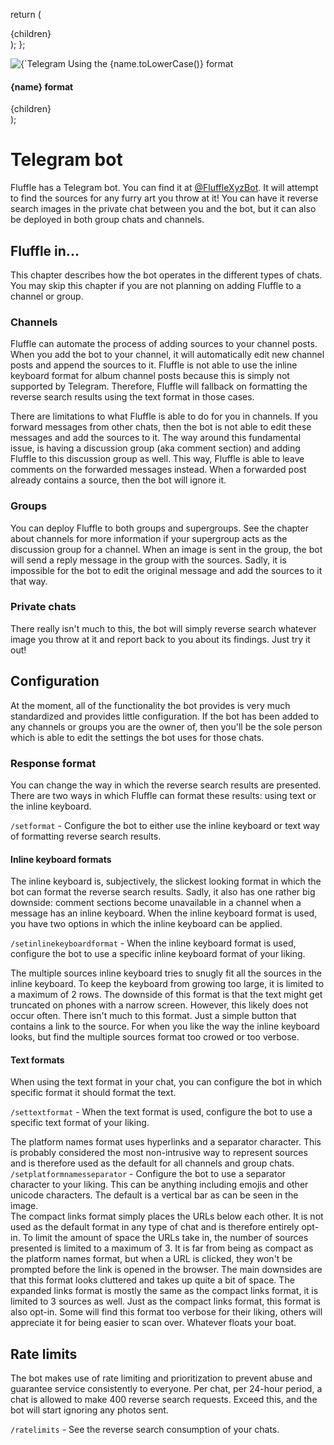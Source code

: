   return (
    <Layout title="Telegram bot" maxWidth="4xl">
      <div className="prose max-w-none">
        {children}
      </div>
    </Layout>
  );
};

  <div className="flex flex-wrap sm:flex-nowrap flex-col-reverse sm:flex-row items-center sm:space-x-4">
    <div className="sm:w-72 max-w-fit flex-shrink-0">
      <img className="w-full rounded m-0" alt={`Telegram bot using the ${name.toLowerCase()}`} src={`../images/${src}.jpg`} />
      <span className="text-sm text-muted italic">Using the {name.toLowerCase()} format</span>
    </div>
    <div className="mb-2 sm:mb-0">
      <h4>{name} format</h4>
      <div className="space-y-4">
        {children}
      </div>
    </div>
  </div>
);

# Telegram bot

Fluffle has a Telegram bot. You can find it at <a href="https://t.me/FluffleXyzBot" target="_blank" rel="noreferrer">@FluffleXyzBot</a>. It will attempt to find the sources for any furry art you throw at it! You can have it reverse search images in the private chat between you and the bot, but it can also be deployed in both group chats and channels.

## Fluffle in...

This chapter describes how the bot operates in the different types of chats. You may skip this chapter if you are not planning on adding Fluffle to a channel or group.

### Channels

Fluffle can automate the process of adding sources to your channel posts. When you add the bot to your channel, it will automatically edit new channel posts and append the sources to it. Fluffle is not able to use the inline keyboard format for album channel posts because this is simply not supported by Telegram. Therefore, Fluffle will fallback on formatting the reverse search results using the text format in those cases.

There are limitations to what Fluffle is able to do for you in channels. If you forward messages from other chats, then the bot is not able to edit these messages and add the sources to it. The way around this fundamental issue, is having a discussion group (aka comment section) and adding Fluffle to this discussion group as well. This way, Fluffle is able to leave comments on the forwarded messages instead. When a forwarded post already contains a source, then the bot will ignore it.

### Groups

You can deploy Fluffle to both groups and supergroups. See the chapter about channels for more information if your supergroup acts as the discussion group for a channel. When an image is sent in the group, the bot will send a reply message in the group with the sources. Sadly, it is impossible for the bot to edit the original message and add the sources to it that way.

### Private chats

There really isn't much to this, the bot will simply reverse search whatever image you throw at it and report back to you about its findings. Just try it out!

<h2 id="configuration">Configuration</h2>

At the moment, all of the functionality the bot provides is very much standardized and provides little configuration. If the bot has been added to any channels or groups you are the owner of, then you'll be the sole person which is able to edit the settings the bot uses for those chats.

<h3 id="response-format">Response format</h3>

You can change the way in which the reverse search results are presented. There are two ways in which Fluffle can format these results: using text or the inline keyboard.

`/setformat` - Configure the bot to either use the inline keyboard or text way of formatting reverse search results.

#### Inline keyboard formats

The inline keyboard is, subjectively, the slickest looking format in which the bot can format the reverse search results. Sadly, it also has one rather big downside: comment sections become unavailable in a channel when a message has an inline keyboard. When the inline keyboard format is used, you have two options in which the inline keyboard can be applied.

`/setinlinekeyboardformat` - When the inline keyboard format is used, configure the bot to use a specific inline keyboard format of your liking.

<div className="space-y-2 sm:space-y-8">
  <Format name="Multiple sources" src="inline-keyboard-multiple-sources">
    The multiple sources inline keyboard tries to snugly fit all the sources in the inline keyboard. To keep the keyboard from growing too large, it is limited to a maximum of 2 rows. The downside of this format is that the text might get truncated on phones with a narrow screen. However, this likely does not occur often.
  </Format>

  <Format name="Single source" src="inline-keyboard-single-source">
    There isn't much to this format. Just a simple button that contains a link to the source. For when you like the way the inline keyboard looks, but find the multiple sources format too crowed or too verbose.
  </Format>
</div>

#### Text formats

When using the text format in your chat, you can configure the bot in which specific format it should format the text.

`/settextformat` - When the text format is used, configure the bot to use a specific text format of your liking.

<div className="space-y-2 sm:space-y-8">
  <Format name="Platform names" src="platform-names">
    <div>
      The platform names format uses hyperlinks and a separator character. This is probably considered the most non-intrusive way to represent sources and is therefore used as the default for all channels and group chats.
    </div>
    <div>
      <code>/setplatformnamesseparator</code> - Configure the bot to use a separator character to your liking. This can be anything including emojis and other unicode characters. The default is a vertical bar as can be seen in the image.
    </div>
  </Format>

  <Format name="Compact links" src="compact-links">
    The compact links format simply places the URLs below each other. It is not used as the default format in any type of chat and is therefore entirely opt-in. To limit the amount of space the URLs take in, the number of sources presented is limited to a maximum of 3. It is far from being as compact as the platform names format, but when a URL is clicked, they won't be prompted before the link is opened in the browser. The main downsides are that this format looks cluttered and takes up quite a bit of space.
  </Format>

  <Format name="Expanded links" src="expanded-links">
    The expanded links format is mostly the same as the compact links format, it is limited to 3 sources as well. Just as the compact links format, this format is also opt-in. Some will find this format too verbose for their liking, others will appreciate it for being easier to scan over. Whatever floats your boat.
  </Format>
</div>

## Rate limits

The bot makes use of rate limiting and prioritization to prevent abuse and guarantee service consistently to everyone. Per chat, per 24-hour period, a chat is allowed to make 400 reverse search requests. Exceed this, and the bot will start ignoring any photos sent.

`/ratelimits` - See the reverse search consumption of your chats.
